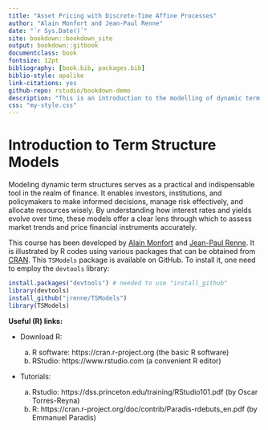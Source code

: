 ```yaml
--- 
title: "Asset Pricing with Discrete-Time Affine Processes"
author: "Alain Monfort and Jean-Paul Renne"
date: "`r Sys.Date()`"
site: bookdown::bookdown_site
output: bookdown::gitbook
documentclass: book
fontsize: 12pt
bibliography: [book.bib, packages.bib]
biblio-style: apalike
link-citations: yes
github-repo: rstudio/bookdown-demo
description: "This is an introduction to the modelling of dynamic term structures."
css: "my-style.css"
---
```


<!-- Declare new latex code: -->
\newcommand{\bv}[1]{\mathbf{#1}} 

# Introduction to Term Structure Models {#intro .unlisted .unnumbered}

<!-- # Before starting {#intro .unlisted .unnumbered} -->

Modeling dynamic term structures serves as a practical and indispensable tool in the realm of finance. It enables investors, institutions, and policymakers to make informed decisions, manage risk effectively, and allocate resources wisely. By understanding how interest rates and yields evolve over time, these models offer a clear lens through which to assess market trends and price financial instruments accurately.

This course has been developed by [Alain Monfort](https://faculty.crest.fr/amonfort/) and [Jean-Paul Renne](https://sites.google.com/site/jeanpaulrenne/home). It is illustrated by R codes using various packages that can be obtained from [CRAN](https://cran.r-project.org). This `TSModels` package is available on GitHub. To install it, one need to employ the `devtools` library:

```r
install.packages("devtools") # needed to use "install_github"
library(devtools)
install_github("jrenne/TSModels")
library(TSModels)
```

**Useful (R) links:**

* Download R:

    a.	R software: https://cran.r-project.org (the basic R software)
    b.	RStudio: https://www.rstudio.com (a convenient R editor)

* Tutorials:

    a.	Rstudio: https://dss.princeton.edu/training/RStudio101.pdf (by Oscar Torres-Reyna)
    b.	R: https://cran.r-project.org/doc/contrib/Paradis-rdebuts_en.pdf (by Emmanuel Paradis)


<!-- <!-- To specify the corresponding covariance matrix vcov. to be used, there are three possibilities: 1. It is pre-computed and supplied in argument vcov.. 2. A function for extracting the covariance matrix from x is supplied, e.g., sandwich, vcovHC, vcovCL, or vcovHAC from package sandwich.  -->
<!-- ```{r shp2,warning=FALSE,message=FALSE} -->
<!-- library(AEC) -->
<!-- library(sandwich) -->
<!-- shp$income <- shp$i19ptotn/1000 -->
<!-- shp$female <- 1*(shp$sex19==2) -->
<!-- eq <- lm(income ~ edyear19 + age19 + I(age19^2) + female,data=shp) -->
<!-- #eq <- lm(income ~ edyear19 + age19 + I(age19^2) + female + I(female*ownkid19*(age19<40)),data=shp) -->
<!-- #lmtest::coeftest(eq,vcov. = sandwich) -->
<!-- #lmtest::coeftest(eq,vcov. = vcovHC) -->
<!-- #X <- cbind(1,shp$edyear19,shp$age19,shp$age19^2,shp$female) -->
<!-- #solve(t(X) %*% X) %*% t(X) %*% diag(eq$residuals^2) %*% X %*% solve(t(X) %*% X) -->
<!-- #vcovHC(eq,type="HC0") -->
<!-- #sandwich(eq) -->
<!-- #vcovHC(eq,type="HC1") -->
<!-- ``` -->
<!-- XXXX HC0, HC1... Davidson MacKinnon 2004 Section 5.5 XXXX -->

<!-- **p.d.f. version**: [here](https://www.dropbox.com/s/td4bqpbzfuvwsev/ApplEcts.pdf?dl=0). -->




